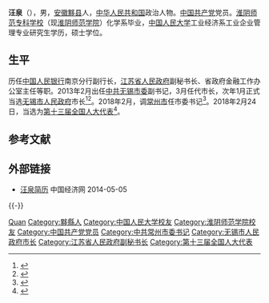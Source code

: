 '''汪泉'''（{{bd|1960年|7月||catIdx=W汪}}），男，[[安徽|安徽]][[黟县|黟县]]人，[[中华人民共和国|中华人民共和国]]政治人物。[[中国共产党|中国共产党]]党员。[[淮阴师范学院|淮阴师范专科学校]]（现[[淮阴师范学院|淮阴师范学院]]）化学系毕业，[[中国人民大学|中国人民大学]]工业经济系工业企业管理专业研究生学历，硕士学位。

== 生平 ==
历任[[中国人民银行|中国人民银行]]南京分行副行长，[[江苏省人民政府|江苏省人民政府]]副秘书长、省政府金融工作办公室主任等职。2013年2月出任[[中共无锡市委|中共无锡市委]]副书记，3月任代市长，次年1月正式当选[[无锡市人民政府|无锡市人民政府]]市长<ref>{{cite web|accessdate=2014-01-23|url=http://district.ce.cn/newarea/sddy/201401/16/t20140116_2143492.shtml|title=汪泉当选无锡市市长|publisher=[[中国经济网|中国经济网]]|archive-date=2019-06-09|archive-url=https://web.archive.org/web/20190609190812/http://district.ce.cn/newarea/sddy/201401/16/t20140116_2143492.shtml|dead-url=no}}</ref><ref>{{cite web|accessdate=2014-07-14|url=http://district.ce.cn/newarea/roll/201403/14/t20140314_2485356.shtml|title=无锡市政府工作报告（2014年1月13日 汪泉）|publisher=中国经济网|archive-date=2019-06-08|archive-url=https://web.archive.org/web/20190608043730/http://district.ce.cn/newarea/roll/201403/14/t20140314_2485356.shtml|dead-url=no}}</ref>。2018年2月，调[[常州市|常州市]]任市委书记<ref>{{cite web|accessdate=2018-04-21|url=http://district.ce.cn/newarea/sddy/201802/27/t20180227_28276505.shtml|title=无锡市长汪泉调任常州市委书记 费高云不再担任|publisher=中国经济网|archive-date=2019-09-15|archive-url=https://web.archive.org/web/20190915053847/http://district.ce.cn/newarea/sddy/201802/27/t20180227_28276505.shtml|dead-url=no}}</ref>。2018年2月24日，当选为[[第十三届全国人大代表|第十三届全国人大代表]]<ref>{{Cite web|title=（受权发布）中华人民共和国第十三届全国人民代表大会代表名单-中新网|url=http://www.chinanews.com/gn/2018/02-25/8453959.shtml|accessdate=2021-02-13|work=中新网|archive-date=2018-02-27|archive-url=https://web.archive.org/web/20180227031724/http://www.chinanews.com/gn/2018/02-25/8453959.shtml|dead-url=no}}</ref>。

== 参考文献 ==
{{reflist|2}}

== 外部链接 ==
* [http://district.ce.cn/newarea/sddy/201401/16/t20140116_2143492.shtml 汪泉简历] {{Wayback|url=http://district.ce.cn/newarea/sddy/201401/16/t20140116_2143492.shtml |date=20190609190812 }} 中国经济网 2014-05-05
{{-}}
{{start box}}
{{s-ppo|cpc}}
{{s-before|[[费高云|费高云]]}}
{{s-title|[[中国共产党常州市委员会|中国共产党常州市委员会]]书记|2018年2月－2019年12月}}
{{s-after|[[齐家滨|齐家滨]]}}
{{s-gov}}
{{s-before|[[朱克江|朱克江]]}}
{{s-title|[[无锡市人民政府|无锡市人民政府]]市长|2013年3月－2018年2月}}
{{s-after|[[黄钦|黄钦]]}}
{{s-before|？}}
{{s-title|[[江苏省人民政府|江苏省人民政府]]金融工作办公室主任|2005年12月－2013年2月}}
{{s-after|[[江建平|江建平]]}}
{{end box}}

{{Authority control}}

{{DEFAULTSORT:Wang汪}}
[[Category:汪姓|Quan]]
[[Category:黟縣人|Category:黟縣人]]
[[Category:中国人民大学校友|Category:中国人民大学校友]]
[[Category:淮阴师范学院校友|Category:淮阴师范学院校友]]
[[Category:中国共产党党员|Category:中国共产党党员]]
[[Category:中共常州市委书记|Category:中共常州市委书记]]
[[Category:无锡市人民政府市长|Category:无锡市人民政府市长]]
[[Category:江苏省人民政府副秘书长|Category:江苏省人民政府副秘书长]]
[[Category:第十三届全国人大代表|Category:第十三届全国人大代表]]